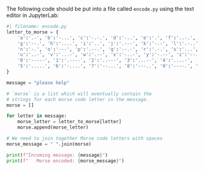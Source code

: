 
The following code should be put into a file called `encode.py` using the text editor in JupyterLab:
```python
#| filename: encode.py
letter_to_morse = {
    'a':'.-', 'b':'-...', 'c':'-.-.', 'd':'-..', 'e':'.', 'f':'..-.', 
    'g':'--.', 'h':'....', 'i':'..', 'j':'.---', 'k':'-.-', 'l':'.-..', 'm':'--', 
    'n':'-.', 'o':'---', 'p':'.--.', 'q':'--.-', 'r':'.-.', 's':'...', 't':'-',
    'u':'..-', 'v':'...-', 'w':'.--', 'x':'-..-', 'y':'-.--', 'z':'--..',
    '0':'-----', '1':'.----', '2':'..---', '3':'...--', '4':'....-',
    '5':'.....', '6':'-....', '7':'--...', '8':'---..', '9':'----.', ' ':'/'
}

message = "please help"

# `morse` is a list which will eventually contain the 
# strings for each morse code letter in the message.
morse = []

for letter in message:
    morse_letter = letter_to_morse[letter]
    morse.append(morse_letter)

# We need to join together Morse code letters with spaces
morse_message = " ".join(morse)

print(f"Incoming message: {message}")
print(f"   Morse encoded: {morse_message}")
```

